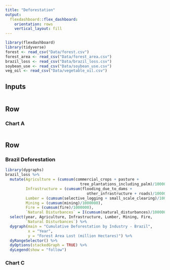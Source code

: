 ```yaml
---
title: "Deforestation"
output: 
  flexdashboard::flex_dashboard:
    orientation: rows
    vertical_layout: fill
---
```


```r
library(flexdashboard)
library(tidyverse)
forest <- read_csv("Data/forest.csv")
forest_area <- read_csv("Data/forest_area.csv")
brazil_loss <- read_csv("Data/brazil_loss.csv")
soybean_use <- read_csv("Data/soybean_use.csv")
veg_oil <- read_csv("Data/vegetable_oil.csv")
```
Inputs {.sidebar}
-------------------------------------
```r

```


Row {data-height=500}
-----------------------------------------------------------------------

### Chart A

```r

```

Row {data-height=500, .tabset .tabset-fade}
-----------------------------------------------------------------------

### Brazil Deforestation

```r
library(dygraphs)
brazil_loss %>% 
  mutate(Agriculture = (cumsum(commercial_crops + pasture + 
                                 tree_plantations_including_palm)/1000000), 
         Infrastructure = (cumsum(flooding_due_to_dams + 
                                    other_infrastructure + roads)/1000000), 
         Lumber = (cumsum(selective_logging + small_scale_clearing)/1000000), 
         Mining = (cumsum(mining)/1000000), 
         Fire = (cumsum(fire)/1000000), 
         `Natural Disturbances` = I(cumsum(natural_disturbances)/1000000)) %>% 
  select(year, Agriculture, Infrastructure, Lumber, Mining, Fire, 
         `Natural Disturbances`) %>% 
  dygraph(main = "Cumulative Deforestation by Industry - Brazil",
          x = "Year", 
          y = "Forest Area Lost (million Hectares)") %>% 
  dyRangeSelector() %>% 
  dyOptions(stackedGraph = TRUE) %>% 
  dyLegend(show = "follow")
```

### Chart C

```r

```

